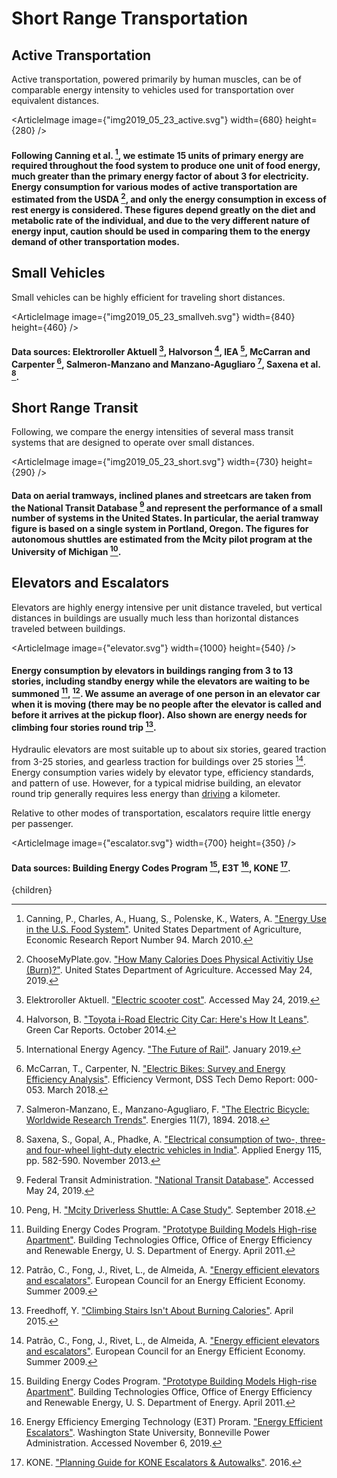 



# Short Range Transportation

## Active Transportation
Active transportation, powered primarily by human muscles, can be of comparable energy intensity to vehicles used for transportation over equivalent distances.

<ArticleImage image={"img2019_05_23_active.svg"} width={680} height={280} />
#### Following Canning et al. [^2], we estimate 15 units of primary energy are required throughout the food system to produce one unit of food energy, much greater than the primary energy factor of about 3 for electricity. Energy consumption for various modes of active transportation are estimated from the USDA [^3], and only the energy consumption in excess of rest energy is considered. These figures depend greatly on the diet and metabolic rate of the individual, and due to the very different nature of energy input, caution should be used in comparing them to the energy demand of other transportation modes.

<PedestrianSkybridgesSolution />

## Small Vehicles
Small vehicles can be highly efficient for traveling short distances.

<ArticleImage image={"img2019_05_23_smallveh.svg"} width={840} height={460} />
#### Data sources: Elektroroller Aktuell [^4], Halvorson [^8], IEA [^9], McCarran and Carpenter [^11], Salmeron-Manzano and Manzano-Agugliaro [^14], Saxena et al. [^15].

<MicroMobilityLanesSolution />

## Short Range Transit
Following, we compare the energy intensities of several mass transit systems that are designed to operate over small distances.

<ArticleImage image={"img2019_05_23_short.svg"} width={730} height={290} />
#### Data on aerial tramways, inclined planes and streetcars are taken from the National Transit Database [^6] and represent the performance of a small number of systems in the United States. In particular, the aerial tramway figure is based on a single system in Portland, Oregon. The figures for autonomous shuttles are estimated from the Mcity pilot program at the University of Michigan [^13].

## Elevators and Escalators
Elevators are highly energy intensive per unit distance traveled, but vertical distances in buildings are usually much less than horizontal distances traveled between buildings.

<ArticleImage image={"elevator.svg"} width={1000} height={540} />
#### Energy consumption by elevators in buildings ranging from 3 to 13 stories, including standby energy while the elevators are waiting to be summoned [^1], [^12]. We assume an average of one person in an elevator car when it is moving (there may be no people after the elevator is called and before it arrives at the pickup floor). Also shown are energy needs for climbing four stories round trip [^7].

Hydraulic elevators are most suitable up to about six stories, geared traction from 3-25 stories, and gearless traction for buildings over 25 stories [^12]. Energy consumption varies widely by elevator type, efficiency standards, and pattern of use. However, for a typical midrise building, an elevator round trip generally requires less energy than [driving](/solution/energy/transpo_cars) a kilometer.

Relative to other modes of transportation, escalators require little energy per passenger.

<ArticleImage image={"escalator.svg"} width={700} height={350} />
#### Data sources: Building Energy Codes Program [^1], E3T [^5], KONE [^10].

<MaglevElevatorsSolution />

[^1]: Building Energy Codes Program. ["Prototype Building Models High-rise Apartment"](https://www.energycodes.gov/901-prototype-building-models-high-rise-apartment). Building Technologies Office, Office of Energy Efficiency and Renewable Energy, U. S. Department of Energy. April 2011.

[^2]: Canning, P., Charles, A., Huang, S., Polenske, K., Waters, A. ["Energy Use in the U.S. Food System"](http://web.mit.edu/dusp/dusp_extension_unsec/reports/polenske_ag_energy.pdf). United States Department of Agriculture, Economic Research Report Number 94. March 2010.

[^3]: ChooseMyPlate.gov. ["How Many Calories Does Physical Activitiy Use (Burn)?"](https://www.choosemyplate.gov/resources/physical-activity-calories-burn). United States Department of Agriculture. Accessed May 24, 2019.

[^4]: Elektroroller Aktuell. ["Electric scooter cost"](http://www.elektroroller-aktuell.com/electric-scooter-cost.html). Accessed May 24, 2019.

[^5]: Energy Efficiency Emerging Technology (E3T) Proram. ["Energy Efficient Escalators"](http://e3tnw.org/ItemDetail.aspx?id=546). Washington State University, Bonneville Power Administration. Accessed November 6, 2019.

[^6]: Federal Transit Administration. ["National Transit Database"](https://www.nationaltransitdatabase.org/). Accessed May 24, 2019.

[^7]: Freedhoff, Y. ["Climbing Stairs Isn't About Burning Calories"](http://www.weightymatters.ca/2015/04/climbing-stairs-isnt-about-burning.html). April 2015.

[^8]: Halvorson, B. ["Toyota i-Road Electric City Car: Here's How It Leans"](https://www2.greencarreports.com/news/1095168_toyota-i-road-electric-city-car-heres-how-it-leans). Green Car Reports. October 2014.

[^9]: International Energy Agency. ["The Future of Rail"](https://www.iea.org/futureofrail/). January 2019.

[^10]: KONE. ["Planning Guide for KONE Escalators & Autowalks"](https://www.kone.se/Images/8201_Escalator%20planning%20guide_lr_spreads_tcm27-31324.pdf). 2016.

[^11]: McCarran, T., Carpenter, N. ["Electric Bikes: Survey and Energy Efficiency Analysis"](https://www.efficiencyvermont.com/Media/Default/docs/white-papers/efficiency-vermont-electric-bike-white-paper.pdf). Efficiency Vermont, DSS Tech Demo Report: 000-053. March 2018.

[^12]: Patrão, C., Fong, J., Rivet, L., de Almeida, A. ["Energy efficient elevators and escalators"](https://www.eceee.org/static/media/uploads/site-2/library/conference_proceedings/eceee_Summer_Studies/2009/Panel_4/4.037/paper.pdf). European Council for an Energy Efficient Economy. Summer 2009.

[^13]: Peng, H. ["Mcity Driverless Shuttle: A Case Study"](https://mcity.umich.edu/wp-content/uploads/2018/09/mcity-driverless-shuttle-case-study.pdf). September 2018.

[^14]: Salmeron-Manzano, E., Manzano-Agugliaro, F. ["The Electric Bicycle: Worldwide Research Trends"](https://doi.org/10.3390/en11071894). Energies 11(7), 1894. 2018.

[^15]: Saxena, S., Gopal, A., Phadke, A. ["Electrical consumption of two-, three- and four-wheel light-duty electric vehicles in India"](https://ies.lbl.gov/publications/electrical-consumption-two-three-and). Applied Energy 115, pp. 582-590. November 2013.

  <Article 
    focusAreaUrl={focusAreaUrl} 
    hierarchy={hierarchy} 
    site={site}
  >
    {children}
  </Article>
